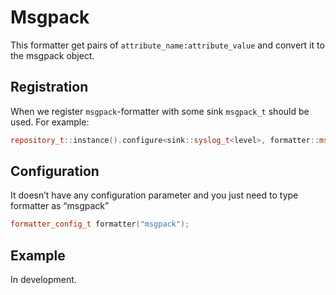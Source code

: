 # Msgpack
This formatter get pairs of `attribute_name:attribute_value` and convert it to
the msgpack object.

## Registration
When we register `msgpack`-formatter with some sink `msgpack_t` should be used.
For example:

~~~ cpp
repository_t::instance().configure<sink::syslog_t<level>, formatter::msgpack_t>();
~~~

## Configuration

It doesn't have any configuration parameter and you just need to type formatter
as "msgpack"

~~~ cpp
formatter_config_t formatter("msgpack");
~~~

## Example
In development.
